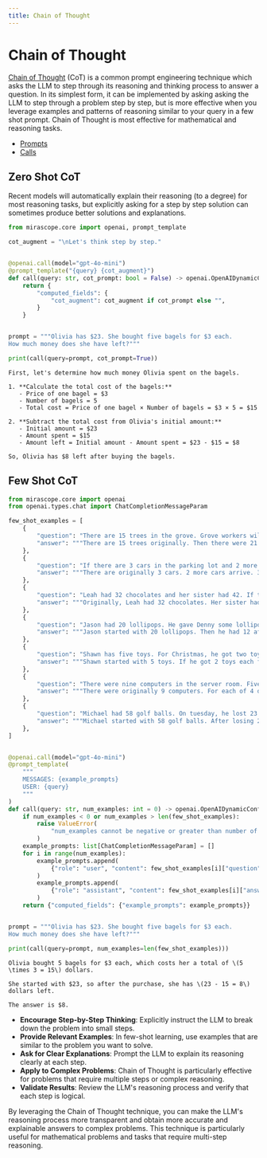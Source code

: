 ```yaml
---
title: Chain of Thought
---
```


# Chain of Thought

[Chain of Thought](https://arxiv.org/pdf/2201.11903) (CoT) is a common prompt engineering technique which asks the LLM to step through its reasoning and thinking process to answer a question. In its simplest form, it can be implemented by asking asking the LLM to step through a problem step by step, but is more effective when you leverage examples and patterns of reasoning similar to your query in a few shot prompt. Chain of Thought is most effective for mathematical and reasoning tasks.

<Info title="Mirascope Concepts Used">
<ul>
<li><a href="../../../../learn/prompts/">Prompts</a></li>
<li><a href="../../../../learn/calls/">Calls</a></li>
</ul>
</Info>

## Zero Shot CoT

<Note title="Note">
<p>Recent models will automatically explain their reasoning (to a degree) for most reasoning tasks, but explicitly asking for a step by step solution can sometimes produce better solutions and explanations.</p>
</Note>



```python
from mirascope.core import openai, prompt_template

cot_augment = "\nLet's think step by step."


@openai.call(model="gpt-4o-mini")
@prompt_template("{query} {cot_augment}")
def call(query: str, cot_prompt: bool = False) -> openai.OpenAIDynamicConfig:
    return {
        "computed_fields": {
            "cot_augment": cot_augment if cot_prompt else "",
        }
    }


prompt = """Olivia has $23. She bought five bagels for $3 each.
How much money does she have left?"""

print(call(query=prompt, cot_prompt=True))
```

    First, let's determine how much money Olivia spent on the bagels.
    
    1. **Calculate the total cost of the bagels:**
       - Price of one bagel = $3
       - Number of bagels = 5
       - Total cost = Price of one bagel × Number of bagels = $3 × 5 = $15
    
    2. **Subtract the total cost from Olivia's initial amount:**
       - Initial amount = $23
       - Amount spent = $15
       - Amount left = Initial amount - Amount spent = $23 - $15 = $8
    
    So, Olivia has $8 left after buying the bagels.


## Few Shot CoT


```python
from mirascope.core import openai
from openai.types.chat import ChatCompletionMessageParam

few_shot_examples = [
    {
        "question": "There are 15 trees in the grove. Grove workers will plant trees in the grove today. After they are done, there will be 21 trees. How many trees did the grove workers plant today?",
        "answer": """There are 15 trees originally. Then there were 21 trees after some more were planted. So there must have been 21 - 15 = 6. The answer is 6.""",
    },
    {
        "question": "If there are 3 cars in the parking lot and 2 more cars arrive, how many cars are in the parking lot?",
        "answer": """There are originally 3 cars. 2 more cars arrive. 3 + 2 = 5. The answer is 5.""",
    },
    {
        "question": "Leah had 32 chocolates and her sister had 42. If they ate 35, how many pieces do they have left in total?",
        "answer": """Originally, Leah had 32 chocolates. Her sister had 42. So in total they had 32 + 42 = 74. After eating 35, they had 74 - 35 = 39. The answer is 39.""",
    },
    {
        "question": "Jason had 20 lollipops. He gave Denny some lollipops. Now Jason has 12 lollipops. How many lollipops did Jason give to Denny?",
        "answer": """Jason started with 20 lollipops. Then he had 12 after giving some to Denny. So he gave Denny 20 - 12 = 8. The answer is 8.""",
    },
    {
        "question": "Shawn has five toys. For Christmas, he got two toys each from his mom and dad. How many toys does he have now?",
        "answer": """Shawn started with 5 toys. If he got 2 toys each from his mom and dad, then that is 4 more toys. 5 + 4 = 9. The answer is 9.""",
    },
    {
        "question": "There were nine computers in the server room. Five more computers were installed each day, from monday to thursday. How many computers are now in the server room?",
        "answer": """There were originally 9 computers. For each of 4 days, 5 more computers were added. So 5 * 4 = 20 computers were added. 9 + 20 is 29. The answer is 29.""",
    },
    {
        "question": "Michael had 58 golf balls. On tuesday, he lost 23 golf balls. On wednesday, he lost 2 more. How many golf balls did he have at the end of wednesday?",
        "answer": """Michael started with 58 golf balls. After losing 23 on tuesday, he had 58 - 23 = 35. After losing 2 more, he had 35 - 2 = 33 golf balls. The answer is 33.""",
    },
]


@openai.call(model="gpt-4o-mini")
@prompt_template(
    """
    MESSAGES: {example_prompts}
    USER: {query}
    """
)
def call(query: str, num_examples: int = 0) -> openai.OpenAIDynamicConfig:
    if num_examples < 0 or num_examples > len(few_shot_examples):
        raise ValueError(
            "num_examples cannot be negative or greater than number of available examples."
        )
    example_prompts: list[ChatCompletionMessageParam] = []
    for i in range(num_examples):
        example_prompts.append(
            {"role": "user", "content": few_shot_examples[i]["question"]}
        )
        example_prompts.append(
            {"role": "assistant", "content": few_shot_examples[i]["answer"]}
        )
    return {"computed_fields": {"example_prompts": example_prompts}}


prompt = """Olivia has $23. She bought five bagels for $3 each.
How much money does she have left?"""

print(call(query=prompt, num_examples=len(few_shot_examples)))
```

    Olivia bought 5 bagels for $3 each, which costs her a total of \(5 \times 3 = 15\) dollars. 
    
    She started with $23, so after the purchase, she has \(23 - 15 = 8\) dollars left. 
    
    The answer is $8.


<Info title="Effective Chain of Thought Usage">
<ul>
<li><strong>Encourage Step-by-Step Thinking</strong>: Explicitly instruct the LLM to break down the problem into small steps.</li>
<li><strong>Provide Relevant Examples</strong>: In few-shot learning, use examples that are similar to the problem you want to solve.</li>
<li><strong>Ask for Clear Explanations</strong>: Prompt the LLM to explain its reasoning clearly at each step.</li>
<li><strong>Apply to Complex Problems</strong>: Chain of Thought is particularly effective for problems that require multiple steps or complex reasoning.</li>
<li><strong>Validate Results</strong>: Review the LLM's reasoning process and verify that each step is logical.</li>
</ul>
</Info>

By leveraging the Chain of Thought technique, you can make the LLM's reasoning process more transparent and obtain more accurate and explainable answers to complex problems. This technique is particularly useful for mathematical problems and tasks that require multi-step reasoning.
